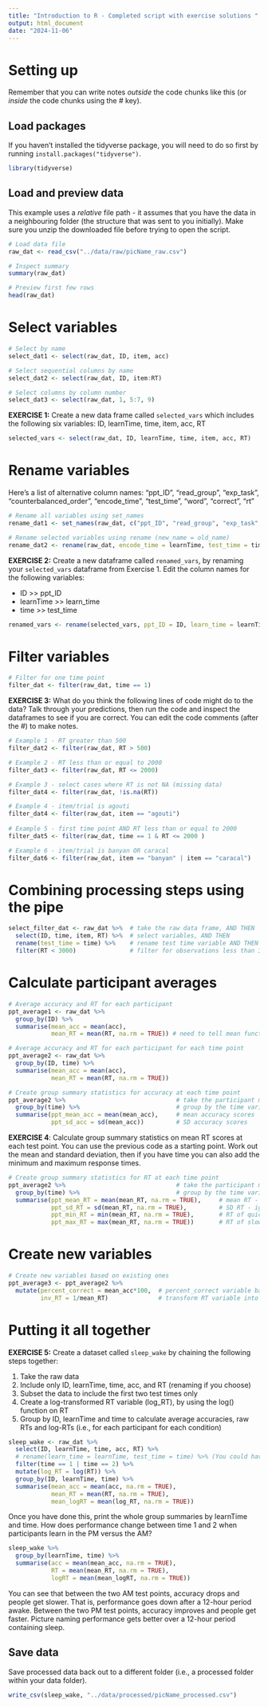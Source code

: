```yaml
---
title: "Introduction to R - Completed script with exercise solutions "
output: html_document
date: "2024-11-06"
---
```


# Setting up

Remember that you can write notes *outside* the code chunks like this (or *inside* the code chunks using the # key).

## Load packages

If you haven't installed the tidyverse package, you will need to do so first by running `install.packages("tidyverse")`. 

```r
library(tidyverse)
```

## Load and preview data

This example uses a *relative* file path - it assumes that you have the data in a neighbouring folder (the structure that was sent to you initially). Make sure you unzip the downloaded file before trying to open the script. 

```r
# Load data file
raw_dat <- read_csv("../data/raw/picName_raw.csv")

# Inspect summary
summary(raw_dat)

# Preview first few rows
head(raw_dat)
```

# Select variables

```r
# Select by name
select_dat1 <- select(raw_dat, ID, item, acc)

# Select sequential columns by name
select_dat2 <- select(raw_dat, ID, item:RT)

# Select columns by column number
select_dat3 <- select(raw_dat, 1, 5:7, 9)
```

**EXERCISE 1:** Create a new data frame called `selected_vars` which includes the following six variables: ID, learnTime, time, item, acc, RT

```r
selected_vars <- select(raw_dat, ID, learnTime, time, item, acc, RT)
```

# Rename variables

Here's a list of alternative column names: "ppt_ID", "read_group", "exp_task", "counterbalanced_order", "encode_time", "test_time", "word", "correct", "rt"

```r
# Rename all variables using set_names
rename_dat1 <- set_names(raw_dat, c("ppt_ID", "read_group", "exp_task", "counterbalanced_order", "encode_time", "test_time", "word", "correct", "rt"))

# Rename selected variables using rename (new_name = old_name)
rename_dat2 <- rename(raw_dat, encode_time = learnTime, test_time = time)

```

**EXERCISE 2:** Create a new dataframe called `renamed_vars`, by renaming your `selected_vars` dataframe from Exercise 1. Edit the column names for the following variables:

-   ID >> ppt_ID
-   learnTime >> learn_time
-   time >> test_time

```r
renamed_vars <- rename(selected_vars, ppt_ID = ID, learn_time = learnTime, test_time = time)
```

# Filter variables

```r
# Filter for one time point 
filter_dat <- filter(raw_dat, time == 1)
```

**EXERCISE 3:** What do you think the following lines of code might do to the data? Talk through your predictions, then run the code and inspect the dataframes to see if you are correct. You can edit the code comments (after the #) to make notes.  

```r
# Example 1 - RT greater than 500
filter_dat2 <- filter(raw_dat, RT > 500)

# Example 2 - RT less than or equal to 2000
filter_dat3 <- filter(raw_dat, RT <= 2000)

# Example 3 - select cases where RT is not NA (missing data)
filter_dat4 <- filter(raw_dat, !is.na(RT))

# Example 4 - item/trial is agouti
filter_dat4 <- filter(raw_dat, item == "agouti")
 
# Example 5 - first time point AND RT less than or equal to 2000
filter_dat5 <- filter(raw_dat, time == 1 & RT <= 2000 )

# Example 6 - item/trial is banyan OR caracal 
filter_dat6 <- filter(raw_dat, item == "banyan" | item == "caracal")
```

# Combining processing steps using the pipe

```r
select_filter_dat <- raw_dat %>%  # take the raw data frame, AND THEN
  select(ID, time, item, RT) %>%  # select variables, AND THEN
  rename(test_time = time) %>%    # rename test time variable AND THEN
  filter(RT < 3000)               # filter for observations less than 3000 RT
```

# Calculate participant averages 

```r
# Average accuracy and RT for each participant
ppt_average1 <- raw_dat %>% 
  group_by(ID) %>% 
  summarise(mean_acc = mean(acc),
            mean_RT = mean(RT, na.rm = TRUE)) # need to tell mean function to exclude missing data points 

# Average accuracy and RT for each participant for each time point 
ppt_average2 <- raw_dat %>% 
  group_by(ID, time) %>% 
  summarise(mean_acc = mean(acc),
            mean_RT = mean(RT, na.rm = TRUE))

# Create group summary statistics for accuracy at each time point 
ppt_average2 %>%                               # take the participant means
  group_by(time) %>%                           # group by the time variable
  summarise(ppt_mean_acc = mean(mean_acc),     # mean accuracy scores
            ppt_sd_acc = sd(mean_acc))         # SD accuracy scores 
```

**EXERCISE 4**: Calculate group summary statistics on mean RT scores at each test point. You can use the previous code as a starting point. Work out the mean and standard deviation, then if you have time you can also add the minimum and maximum response times.

```r
# Create group summary statistics for RT at each time point 
ppt_average2 %>%                               # take the participant means
  group_by(time) %>%                           # group by the time variable
  summarise(ppt_mean_RT = mean(mean_RT, na.rm = TRUE),     # mean RT - ignoring missing data
            ppt_sd_RT = sd(mean_RT, na.rm = TRUE),         # SD RT - ignoring missing data 
            ppt_min_RT = min(mean_RT, na.rm = TRUE),       # RT of quickest person 
            ppt_max_RT = max(mean_RT, na.rm = TRUE))       # RT of slowest person

```

# Create new variables

```r
# Create new variables based on existing ones
ppt_average3 <- ppt_average2 %>% 
  mutate(percent_correct = mean_acc*100,  # percent_correct variable based on participants' proportion correct
         inv_RT = 1/mean_RT)              # transform RT variable into inverse 
```


# Putting it all together

**EXERCISE 5:** Create a dataset called `sleep_wake` by chaining the following steps together:

1.  Take the raw data
2.  Include only ID, learnTime, time, acc, and RT (renaming if you choose)
3.  Subset the data to include the first two test times only
4.  Create a log-transformed RT variable (log_RT), by using the log() function on RT
5.  Group by ID, learnTime and time to calculate average accuracies, raw RTs and log-RTs (i.e., for each participant for each condition)

```r
sleep_wake <- raw_dat %>% 
  select(ID, learnTime, time, acc, RT) %>% 
  # rename(learn_time = learnTime, test_time = time) %>% (You could have renamed here, and used different names in the remaining code)
  filter(time == 1 | time == 2) %>% 
  mutate(log_RT = log(RT)) %>% 
  group_by(ID, learnTime, time) %>% 
  summarise(mean_acc = mean(acc, na.rm = TRUE), 
            mean_RT = mean(RT, na.rm = TRUE),
            mean_logRT = mean(log_RT, na.rm = TRUE))
```

Once you have done this, print the whole group summaries by learnTime and time. How does performance change between time 1 and 2 when participants learn in the PM versus the AM?

```r
sleep_wake %>% 
  group_by(learnTime, time) %>% 
  summarise(acc = mean(mean_acc, na.rm = TRUE),
            RT = mean(mean_RT, na.rm = TRUE),
            logRT = mean(mean_logRT, na.rm = TRUE))
```

You can see that between the two AM test points, accuracy drops and people get slower. That is, performance goes down after a 12-hour period awake. 
Between the two PM test points, accuracy improves and people get faster. Picture naming performance gets better over a 12-hour period containing sleep. 

## Save data

Save processed data back out to a different folder (i.e., a processed folder within your data folder).

```r
write_csv(sleep_wake, "../data/processed/picName_processed.csv")
```

